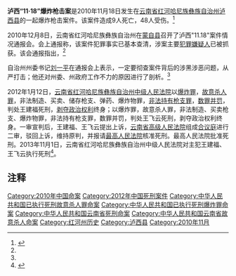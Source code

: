 '''泸西“11·18”爆炸枪击案'''是2010年11月18日发生在[[云南省|云南省]][[红河哈尼族彝族自治州|红河哈尼族彝族自治州]][[泸西县|泸西县]]的一起爆炸枪击案件。该案件造成9人死亡，48人受伤。<ref name="tb">{{Cite web|title=红河通报泸西"11.18"案件 州委书记表示将彻查——中新网|url=http://www.chinanews.com/gn/2010/12-08/2709561.shtml|accessdate=2020-12-14|work=www.chinanews.com|archive-date=2019-12-01|archive-url=https://web.archive.org/web/20191201124517/http://www.chinanews.com/gn/2010/12-08/2709561.shtml|dead-url=no}}</ref>

2010年12月8日，云南省红河哈尼族彝族自治州在[[蒙自县|蒙自县]]召开了泸西"11.18"案件情况通报会。会上通报称，该案件犯罪事实已基本查清，涉案主要[[犯罪嫌疑人|犯罪嫌疑人]]已被抓获。该会通报指出，<ref name=tb/>

{{quote|经查，本案是[[小松地煤矿|小松地煤矿]]矿主王建福因涉嫌越界开采，与[[跃进煤矿|跃进煤矿]]矿主郑春云发生纠纷，在得知郑春云将聚众到矿上滋事的消息后，预先安排人在井口埋设炸药、准备枪支，在郑春云一伙到达现场后实施引爆和枪击，导致群死群伤的一起恶性刑事案件。目前，王建福、王飞云、王永林、郑春云、李六生、王吴永等六名犯罪嫌疑人已经检察机关依法批准逮捕，其他涉案人员正在依法审查过程中，涉案枪支已在现场提取，枪弹来源正在全力追查。}}

自治州州委书记[[刘一平|刘一平]]在通报会上表示，一定要彻查案件背后的涉黑涉恶问题，从严打击；他还对州委、州政府工作不力的原因进行了剖析。<ref name=tb/>

2012年1月12日，[[云南省红河哈尼族彝族自治州中级人民法院|云南省红河哈尼族彝族自治州中级人民法院]]以[[爆炸罪|爆炸罪]]，[[故意杀人罪|故意杀人罪]]，非法制造、买卖、储存枪支、弹药、爆炸物罪，[[非法持有枪支罪|非法持有枪支罪]]，[[数罪并罚|数罪并罚]]，判处王建福死刑，[[剥夺政治权利|剥夺政治权利]]终身；以爆炸罪，故意杀人罪，非法制造、买卖枪支、爆炸物罪，非法持有枪支罪，数罪并罚，判处王飞云死刑，剥夺政治权利终身。一审宣判后，王建福、王飞云提出上诉，[[云南省高级人民法院|云南省高级人民法院]]组成[[合议庭|合议庭]]进行二审，驳回上诉，维持原判，并报请[[中华人民共和国最高人民法院|最高人民法院]]核准死刑。最高人民法院批准死刑。2013年11月1日，云南省红河哈尼族彝族自治州中级人民法院对主犯王建福、王飞云执行死刑<ref>{{Cite web |url=https://www.chinacourt.org/article/detail/2013/11/id/1117062.shtml |title=云南泸西“11·18”爆炸枪击案两主犯伏法 |accessdate=2019-04-05 |author=钟旭、罗旋 |date=2013-11-01 |work=责任编辑：周利航 |publisher=中国法院网 |language=Zh-hans |archive-date=2019-08-31 |archive-url=https://web.archive.org/web/20190831044725/https://www.chinacourt.org/article/detail/2013/11/id/1117062.shtml |dead-url=no }}</ref>。

==注释==
{{reflist}}

[[Category:2010年中国命案|Category:2010年中国命案]]
[[Category:2012年中国死刑案件|Category:2012年中国死刑案件]]
[[Category:中华人民共和国已执行死刑故意杀人罪命案|Category:中华人民共和国已执行死刑故意杀人罪命案]]
[[Category:中华人民共和国已执行死刑爆炸罪命案|Category:中华人民共和国已执行死刑爆炸罪命案]]
[[Category:中华人民共和国云南省死刑命案|Category:中华人民共和国云南省死刑命案]]
[[Category:中华人民共和国云南省故意杀人命案|Category:中华人民共和国云南省故意杀人命案]]
[[Category:红河州历史|Category:红河州历史]]
[[Category:泸西县|Category:泸西县]]
[[Category:2010年11月|Category:2010年11月]]